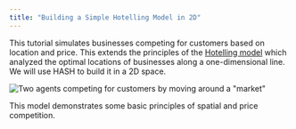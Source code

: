 ```yaml
---
title: "Building a Simple Hotelling Model in 2D"
---
```


This tutorial simulates businesses competing for customers based on location and price. This extends the principles of the [Hotelling model](http://www.math.toronto.edu/mccann/assignments/477/Hotelling29.pdf) which analyzed the optimal locations of businesses along a one-dimensional line. We will use HASH to build it in a 2D space.

![Two agents competing for customers by moving around a "market"](https://cdn-us1.hash.ai/site/docs/lc_p1_overview.gif)

This model demonstrates some basic principles of spatial and price competition.
